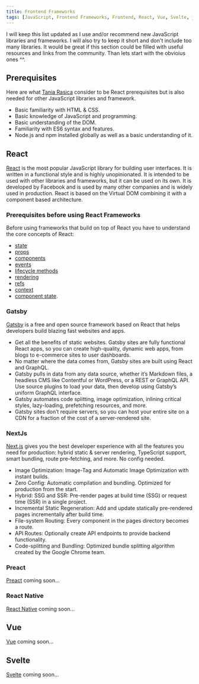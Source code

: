 ```yaml
---
title: Frontend Frameworks
tags: [JavaScript, Frontend Frameworks, Frontend, React, Vue, Svelte, js]
---
```


I will keep this list updated as I use and/or recommend new JavaScript libraries and frameworks. I will also try to keep it short and don't include too many libraries.
It would be great if this section could be filled with useful resources and links from the community.
Than lets start with the obvioius ones ^^.

## Prerequisites

Here are what [Tania Rasica](https://twitter.com/taniarascia) consider to be React prerequisites but is also needed for other JavaScript libraries and framework.

- Basic familiarity with HTML & CSS.
- Basic knowledge of JavaScript and programming.
- Basic understanding of the DOM.
- Familiarity with ES6 syntax and features.
- Node.js and npm installed globally as well as a basic understanding of it.

## React

[React](https://facebook.github.io/react/) is the most popular JavaScript library for building user interfaces. It is written in a functional style and is highly unopinionated. It is intended to be used with other libraries and frameworks, but it can be used on its own.
It is developed by Facebook and is used by many other companies and is widely used in production. React is based on the Virtual DOM combining it with a component based architecture.

### Prerequisites before using React Frameworks

Before using frameworks that build on top of React you have to understand the core concepts of React:

- [state](https://facebook.github.io/react/docs/state-and-lifecycle.html)
- [props](https://facebook.github.io/react/docs/props-and-state.html)
- [components](https://facebook.github.io/react/docs/components-and-props.html)
- [events](https://facebook.github.io/react/docs/events.html)
- [lifecycle methods](https://facebook.github.io/react/docs/component-specs.html#the-component-lifecycle)
- [rendering](https://facebook.github.io/react/docs/rendering-elements.html)
- [refs](https://facebook.github.io/react/docs/refs-and-the-dom.html)
- [context](https://facebook.github.io/react/docs/context.html)
- [component state](https://facebook.github.io/react/docs/component-specs.html#state).

### Gatsby

[Gatsby](https://www.gatsbyjs.org/) is a free and open source framework based on React that helps developers build blazing fast websites and apps.

- Get all the benefits of static websites. Gatsby sites are fully functional React apps, so you can create high-quality, dynamic web apps, from blogs to e-commerce sites to user dashboards.
- No matter where the data comes from, Gatsby sites are built using React and GraphQL.
- Gatsby pulls in data from any data source, whether it’s Markdown files, a headless CMS like Contentful or WordPress, or a REST or GraphQL API. Use source plugins to load your data, then develop using Gatsby’s uniform GraphQL interface.
- Gatsby automates code splitting, image optimization, inlining critical styles, lazy-loading, prefetching resources, and more.
- Gatsby sites don’t require servers, so you can host your entire site on a CDN for a fraction of the cost of a server-rendered site.

### NextJs

[Next.js](https://nextjs.org/) gives you the best developer experience with all the features you need for production: hybrid static & server rendering, TypeScript support, smart bundling, route pre-fetching, and more. No config needed.

- Image Optimization: Image-Tag and Automatic Image Optimization with instant builds.
- Zero Config: Automatic compilation and bundling. Optimized for production from the start.
- Hybrid: SSG and SSR: Pre-render pages at build time (SSG) or request time (SSR) in a single project.
- Incremental Static Regeneration: Add and update statically pre-rendered pages incrementally after build time.
- File-system Routing: Every component in the pages directory becomes a route.
- API Routes: Optionally create API endpoints to provide backend functionality.
- Code-splitting and Bundling: Optimized bundle splitting algorithm created by the Google Chrome team.

### Preact

[Preact](https://preactjs.com/) coming soon...

### React Native

[React Native](https://reactnative.dev/) coming soon...

## Vue

[Vue](https://vuejs.org/) coming soon...

## Svelte

[Svelte](https://svelte.dev/) coming soon...
